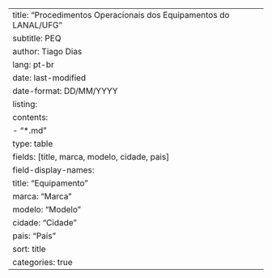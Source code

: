 ---
title: "Procedimentos Operacionais dos Equipamentos do LANAL/UFG"
subtitle: PEQ
author: Tiago Dias
lang: pt-br
date: last-modified
date-format: DD/MM/YYYY
listing:
    contents:
        - "*.md"
    type: table
    fields: [title, marca, modelo, cidade, pais]
    field-display-names:
        title: "Equipamento"
        marca: "Marca"
        modelo: "Modelo"
        cidade: "Cidade"
        pais: "País"
    sort: title
    categories: true
---